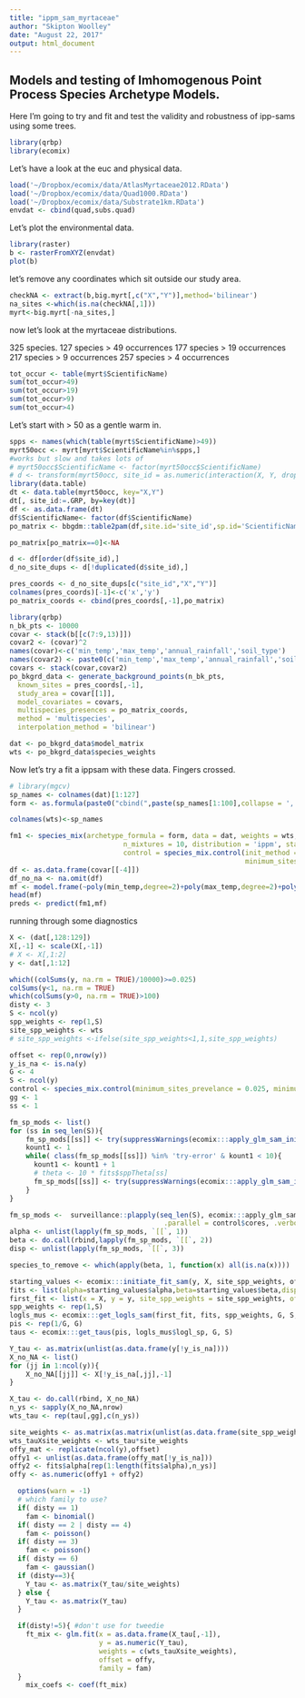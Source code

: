 ```yaml
---
title: "ippm_sam_myrtaceae"
author: "Skipton Woolley"
date: "August 22, 2017"
output: html_document
---
```


## Models and testing of Imhomogenous Point Process Species Archetype Models.

Here I'm going to try and fit and test the validity and robustness of ipp-sams using some trees. 
```r
library(qrbp)
library(ecomix)
```

Let's have a look at the euc and physical data.
```r
load('~/Dropbox/ecomix/data/AtlasMyrtaceae2012.RData')
load('~/Dropbox/ecomix/data/Quad1000.RData')
load('~/Dropbox/ecomix/data/Substrate1km.RData')
envdat <- cbind(quad,subs.quad)
```

Let's plot the environmental data.
```r
library(raster)
b <- rasterFromXYZ(envdat)
plot(b)
```

let's remove any coordinates which sit outside our study area.
```r
checkNA <- extract(b,big.myrt[,c("X","Y")],method='bilinear')
na_sites <-which(is.na(checkNA[,1]))
myrt<-big.myrt[-na_sites,]
```

now let's look at the myrtaceae distributions.

325 species.
127 species > 49 occurrences
177 species > 19 occurrences
217 species > 9 occurrences
257 species > 4 occurrences

```r
tot_occur <- table(myrt$ScientificName)
sum(tot_occur>49)
sum(tot_occur>19)
sum(tot_occur>9)
sum(tot_occur>4)
```

Let's start with > 50 as a gentle warm in.
```r
spps <- names(which(table(myrt$ScientificName)>49))
myrt50occ <- myrt[myrt$ScientificName%in%spps,]
#works but slow and takes lots of
# myrt50occ$ScientificName <- factor(myrt50occ$ScientificName)
# d <- transform(myrt50occ, site_id = as.numeric(interaction(X, Y, drop=TRUE)))
library(data.table)
dt <- data.table(myrt50occ, key="X,Y")
dt[, site_id:=.GRP, by=key(dt)]
df <- as.data.frame(dt)
df$ScientificName<- factor(df$ScientificName)
po_matrix <- bbgdm::table2pam(df,site.id='site_id',sp.id='ScientificName')

po_matrix[po_matrix==0]<-NA

d <- df[order(df$site_id),]
d_no_site_dups <- d[!duplicated(d$site_id),]

pres_coords <- d_no_site_dups[c("site_id","X","Y")]
colnames(pres_coords)[-1]<-c('x','y')
po_matrix_coords <- cbind(pres_coords[,-1],po_matrix)
```

```r
library(qrbp)
n_bk_pts <- 10000
covar <- stack(b[[c(7:9,13)]])
covar2 <- (covar)^2
names(covar)<-c('min_temp','max_temp','annual_rainfall','soil_type')
names(covar2) <- paste0(c('min_temp','max_temp','annual_rainfall','soil_type'),2)
covars <- stack(covar,covar2)
po_bkgrd_data <- generate_background_points(n_bk_pts,
  known_sites = pres_coords[,-1],
  study_area = covar[[1]],
  model_covariates = covars,
  multispecies_presences = po_matrix_coords,
  method = 'multispecies',
  interpolation_method = 'bilinear')

dat <- po_bkgrd_data$model_matrix
wts <- po_bkgrd_data$species_weights
```
Now let's try a fit a ippsam with these data. Fingers crossed.
```r
# library(mgcv)
sp_names <- colnames(dat)[1:127]
form <- as.formula(paste0("cbind(",paste(sp_names[1:100],collapse = ','),")~1+poly(min_temp,degree=2)+poly(max_temp,degree=2)+poly(annual_rainfall,degree=2)"))

colnames(wts)<-sp_names

fm1 <- species_mix(archetype_formula = form, data = dat, weights = wts,
                            n_mixtures = 10, distribution = 'ippm', standardise = TRUE,
                            control = species_mix.control(init_method = 'kmed',cores = 1,
                                                          minimum_sites_prevelance = 0.025))
df <- as.data.frame(covar[[-4]])
df_no_na <- na.omit(df)
mf <- model.frame(~poly(min_temp,degree=2)+poly(max_temp,degree=2)+poly(annual_rainfall,degree=2),df_no_na)
head(mf)
preds <- predict(fm1,mf)
```

running through some diagnostics
```r
X <- (dat[,128:129])
X[,-1] <- scale(X[,-1]) 
# X <- X[,1:2]
y <- dat[,1:12]

which((colSums(y, na.rm = TRUE)/10000)>=0.025)
colSums(y<1, na.rm = TRUE)
which(colSums(y>0, na.rm = TRUE)>100)
disty <- 3
S <- ncol(y)
spp_weights <- rep(1,S)
site_spp_weights <- wts
# site_spp_weights <-ifelse(site_spp_weights<1,1,site_spp_weights)

offset <- rep(0,nrow(y))
y_is_na <- is.na(y)
G <- 4
S <- ncol(y)
control <- species_mix.control(minimum_sites_prevelance = 0.025, minimum_occurrence_tolerance_ippm = 100)
gg <- 1
ss <- 1
```


```r
fm_sp_mods <- list()
for (ss in seq_len(S)){
    fm_sp_mods[[ss]] <- try(suppressWarnings(ecomix:::apply_glm_sam_inits(ss, y, X, site_spp_weights, offset, y_is_na, disty)))
    kount1 <- 1
    while( class(fm_sp_mods[[ss]]) %in% 'try-error' & kount1 < 10){
      kount1 <- kount1 + 1
      # theta <- 10 * fits$sppTheta[ss]
      fm_sp_mods[[ss]] <- try(suppressWarnings(ecomix:::apply_glm_sam_inits(ss, y, X, site_spp_weights, offset, y_is_na, disty)))
    }
}

fm_sp_mods <-  surveillance::plapply(seq_len(S), ecomix:::apply_glm_sam_inits, y, X, site_spp_weights, offset, y_is_na, disty,
                                      .parallel = control$cores, .verbose = FALSE)
alpha <- unlist(lapply(fm_sp_mods, `[[`, 1))
beta <- do.call(rbind,lapply(fm_sp_mods, `[[`, 2))
disp <- unlist(lapply(fm_sp_mods, `[[`, 3))

species_to_remove <- which(apply(beta, 1, function(x) all(is.na(x))))

starting_values <- ecomix:::initiate_fit_sam(y, X, site_spp_weights, offset, y_is_na, G, S, disty, control)
fits <- list(alpha=starting_values$alpha,beta=starting_values$beta,disp=starting_values$disp)
first_fit <- list(x = X, y = y, site_spp_weights = site_spp_weights, offset = offset, y_is_na = y_is_na)
spp_weights <- rep(1,S)
logls_mus <- ecomix:::get_logls_sam(first_fit, fits, spp_weights, G, S, disty)
pis <- rep(1/G, G)
taus <- ecomix:::get_taus(pis, logls_mus$logl_sp, G, S)

Y_tau <- as.matrix(unlist(as.data.frame(y[!y_is_na])))
X_no_NA <- list()
for (jj in 1:ncol(y)){
    X_no_NA[[jj]] <- X[!y_is_na[,jj],-1]
}

X_tau <- do.call(rbind, X_no_NA)
n_ys <- sapply(X_no_NA,nrow)
wts_tau <- rep(tau[,gg],c(n_ys))

site_weights <- as.matrix(as.matrix(unlist(as.data.frame(site_spp_weights[!y_is_na]))))
wts_tauXsite_weights <- wts_tau*site_weights
offy_mat <- replicate(ncol(y),offset)
offy1 <- unlist(as.data.frame(offy_mat[!y_is_na]))
offy2 <- fits$alpha[rep(1:length(fits$alpha),n_ys)]
offy <- as.numeric(offy1 + offy2)

  options(warn = -1)
  # which family to use?
  if( disty == 1)
    fam <- binomial()
  if( disty == 2 | disty == 4)
    fam <- poisson()
  if( disty == 3)
    fam <- poisson()
  if( disty == 6)
    fam <- gaussian()
  if (disty==3){
    Y_tau <- as.matrix(Y_tau/site_weights)
  } else {
    Y_tau <- as.matrix(Y_tau)
  }

  if(disty!=5){ #don't use for tweedie
    ft_mix <- glm.fit(x = as.data.frame(X_tau[,-1]),
                      y = as.numeric(Y_tau),
                      weights = c(wts_tauXsite_weights),
                      offset = offy,
                      family = fam)
  }
    mix_coefs <- coef(ft_mix)

```

